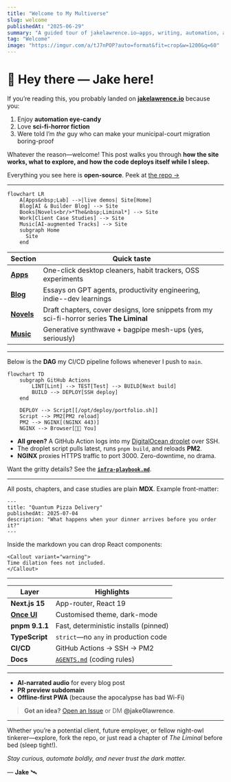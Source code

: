 ```yaml
---
title: "Welcome to My Multiverse"
slug: welcome
publishedAt: "2025-06-29"
summary: "A guided tour of jakelawrence.io—apps, writing, automation, and a touch of cosmic dread."
tag: "Welcome"
image: "https://imgur.com/a/tJ7nPOP?auto=format&fit=crop&w=1200&q=60"
---
```



<Media
  src="https://imgur.com/a/tJ7nPOP?auto=format&fit=crop&w=1200&q=60"
  alt="Screenshot of jakelawrence.io portfolio"
  radius="l"
/>

<PulseHeader id="0x01" label="Opening Pulse" glow="gold" />

# 👋 Hey there — Jake here!

If you’re reading this, you probably landed on **[jakelawrence.io](/)** because you:

1. Enjoy **automation eye-candy**  
2. Love **sci-fi-horror fiction**  
3. Were told I’m *the* guy who can make your municipal-court migration boring-proof

Whatever the reason—welcome! This post walks you through **how the site works, what to explore, and how the code deploys itself while I sleep.**

<Callout variant="info">
Everything you see here is <strong>open-source</strong>.  
Peek at <a href="https://github.com/jake0lawrence/portfolio">the repo →</a>
</Callout>

---

<PulseHeader id="0x02" label="Content Constellation" glow="indigo" />

```mermaid
flowchart LR
    A[Apps&nbsp;Lab] -->|live demos| Site[Home]
    Blog[AI & Builder Blog] --> Site
    Books[Novels<br/>*The&nbsp;Liminal*] --> Site
    Work[Client Case Studies] --> Site
    Music[AI-augmented Tracks] --> Site
    subgraph Home
      Site
    end
````

| Section              | Quick taste
| -------------------- | -----------------------------------------------------------------------------------------
| **[Apps](/work)**    | One-click desktop cleaners, habit trackers, OSS experiments
| **[Blog](/blog)**    | Essays on GPT agents, productivity engineering, indie--dev learnings
| **[Novels](/books)** | Draft chapters, cover designs, lore snippets from my sci-fi-horror series **The Liminal**
| **[Music](/music)**  | Generative synthwave + bagpipe mesh-ups (yes, seriously)

---

<PulseHeader id="0x03" label="Build Pipeline" glow="green" />

Below is the **DAG** my CI/CD pipeline follows whenever I push to `main`.

```mermaid
flowchart TD
    subgraph GitHub Actions
        LINT[Lint] --> TEST[Test] --> BUILD[Next build]
        BUILD --> DEPLOY[SSH deploy]
    end

    DEPLOY --> Script[[/opt/deploy/portfolio.sh]]
    Script --> PM2[PM2 reload]
    PM2 --> NGINX[(NGINX 443)]
    NGINX --> Browser[🧑‍💻 You]
```

* **All green?** A GitHub Action logs into my [DigitalOcean droplet](https://docs.digitalocean.com/products/droplets/) over SSH.
* The droplet script pulls latest, runs `pnpm build`, and reloads **PM2**.
* **NGINX** proxies HTTPS traffic to port 3000. Zero-downtime, no drama.

Want the gritty details? See the **[`infra-playbook.md`](/infra-playbook.md)**.

---

<PulseHeader id="0x06" label="MDX Everywhere" glow="green" />

All posts, chapters, and case studies are plain **MDX**. Example front-matter:

```mdx
---
title: "Quantum Pizza Delivery"
publishedAt: 2025-07-04
description: "What happens when your dinner arrives before you order it?"
---
```

Inside the markdown you can drop React components:

```mdx
<Callout variant="warning">
Time dilation fees not included.
</Callout>
```

---

<PulseHeader id="0x04" label="Stack Trace Log" glow="gold" />

| Layer                              | Highlights                               |
| ---------------------------------- | ---------------------------------------- |
| **Next.js 15**                     | App-router, React 19                     |
| **[Once UI](https://once-ui.com)** | Customised theme, dark-mode              |
| **pnpm 9.1.1**                     | Fast, deterministic installs (pinned)    |
| **TypeScript**                     | `strict`—no `any` in production code     |
| **CI/CD**                          | GitHub Actions → SSH → PM2           |
| **Docs**                           | [`AGENTS.md`](/AGENTS.md) (coding rules) |

---

<PulseHeader id="0x05" label="Signal: What’s Next?" glow="indigo" />

* **AI-narrated audio** for every blog post
* **PR preview subdomain**
* **Offline-first PWA** (because the apocalypse has bad Wi-Fi)

> **Got an idea?** [Open an Issue](https://github.com/jake0lawrence/portfolio/issues) or DM **@jake0lawrence**.

---

<PulseHeader id="0x07" label="Thanks for Dropping By" glow="gold" />

Whether you’re a potential client, future employer, or fellow night-owl tinkerer—explore, fork the repo, or just read a chapter of *The Liminal* before bed (sleep tight!).

*Stay curious, automate boldly, and never trust the dark matter.*

— **Jake** 🛰️
